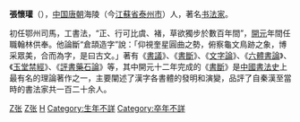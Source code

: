 '''張懷瓘'''（{{bd|？||？|catIdx=Z张}}），[[中国|中国]][[唐朝|唐朝]]海陵（今[[江蘇省|江蘇省]][[泰州市|泰州市]]）人，著名[[书法家|书法家]]。

初任鄂州司馬，工書法，“正、行可比虞、褚，草欲獨步於數百年間”，[[開元|開元]]年間任職翰林供奉。他論斷“倉頡造字”說：「仰視奎星圓曲之勢，俯察龜文鳥跡之象，博采眾美，合而為字，是曰古文。」著有《[[s:書議|書議]]》、《[[s:書斷|書斷]]》、《[[s:文字論|文字論]]》、《[[s:六體書論|六體書論]]》、《[[s:玉堂禁經|玉堂禁經]]》、《[[s:評書藥石論|評書藥石論]]》等，其中開元十二年完成的《[[s:書斷|書斷]]》是[[中國書法史|中國書法史]]上最有名的理論著作之一，主要闡述了漢字各書體的發明和演變，品評了自秦漢至當時的書法家共一百二十余人。

{{wikisource-author}}

[[Category:唐朝書法家|Z张]]
[[Category:泰州人|Z张]]
[[Category:張姓|H]]
[[Category:生年不詳|Category:生年不詳]]
[[Category:卒年不詳|Category:卒年不詳]]